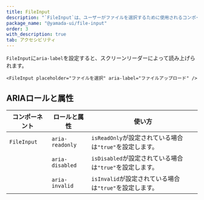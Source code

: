 ```yaml
---
title: FileInput
description: "`FileInput`は、ユーザーがファイルを選択するために使用されるコンポーネントです。"
package_name: "@yamada-ui/file-input"
order: 3
with_description: true
tab: アクセシビリティ
---
```


`FileInput`に`aria-label`を設定すると、スクリーンリーダーによって読み上げられます。

```tsx live=false
<FileInput placeholder="ファイルを選択" aria-label="ファイルアップロード" />
```

## ARIAロールと属性

| コンポーネント | ロールと属性    | 使い方                                                   |
| -------------- | --------------- | -------------------------------------------------------- |
| `FileInput`    | `aria-readonly` | `isReadOnly`が設定されている場合は`"true"`を設定します。 |
|                | `aria-disabled` | `isDisabled`が設定されている場合は`"true"`を設定します。 |
|                | `aria-invalid`  | `isInvalid`が設定されている場合は`"true"`を設定します。  |
